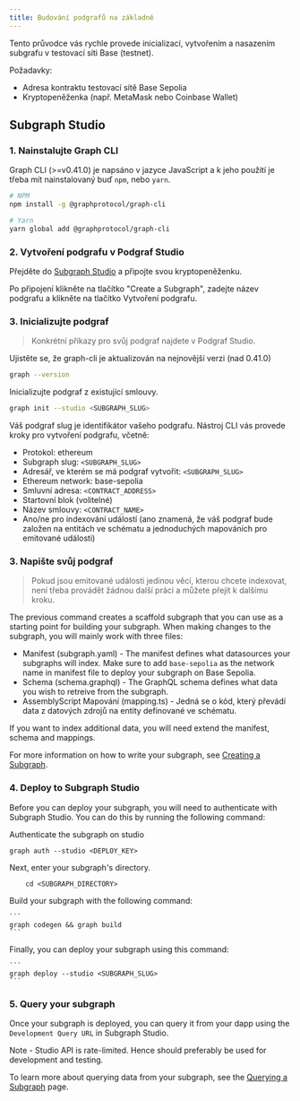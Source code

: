 ```yaml
---
title: Budování podgrafů na základně
---
```


Tento průvodce vás rychle provede inicializací, vytvořením a nasazením subgrafu v testovací síti Base (testnet).

Požadavky:

- Adresa kontraktu testovací sítě Base Sepolia
- Kryptopeněženka (např. MetaMask nebo Coinbase Wallet)

## Subgraph Studio

### 1. Nainstalujte Graph CLI

Graph CLI (>=v0.41.0) je napsáno v jazyce JavaScript a k jeho použití je třeba mít nainstalovaný buď `npm`, nebo `yarn`.

```sh
# NPM
npm install -g @graphprotocol/graph-cli

# Yarn
yarn global add @graphprotocol/graph-cli
```

### 2. Vytvoření podgrafu v Podgraf Studio

Přejděte do [Subgraph Studio](https://thegraph.com/studio/) a připojte svou kryptopeněženku.

Po připojení klikněte na tlačítko "Create a Subgraph", zadejte název podgrafu a klikněte na tlačítko Vytvoření podgrafu.

### 3. Inicializujte podgraf

> Konkrétní příkazy pro svůj podgraf najdete v Podgraf Studio.

Ujistěte se, že graph-cli je aktualizován na nejnovější verzi (nad 0.41.0)

```sh
graph --version
```

Inicializujte podgraf z existující smlouvy.

```sh
graph init --studio <SUBGRAPH_SLUG>
```

Váš podgraf slug je identifikátor vašeho podgrafu. Nástroj CLI vás provede kroky pro vytvoření podgrafu, včetně:

- Protokol: ethereum
- Subgraph slug: `<SUBGRAPH_SLUG>`
- Adresář, ve kterém se má podgraf vytvořit: `<SUBGRAPH_SLUG>`
- Ethereum network: base-sepolia
- Smluvní adresa: `<CONTRACT_ADDRESS>`
- Startovní blok (volitelné)
- Název smlouvy: `<CONTRACT_NAME>`
- Ano/ne pro indexování událostí (ano znamená, že váš podgraf bude založen na entitách ve schématu a jednoduchých mapováních pro emitované události)

### 3. Napište svůj podgraf

> Pokud jsou emitované události jedinou věcí, kterou chcete indexovat, není třeba provádět žádnou další práci a můžete přejít k dalšímu kroku.

The previous command creates a scaffold subgraph that you can use as a starting point for building your subgraph. When making changes to the subgraph, you will mainly work with three files:

- Manifest (subgraph.yaml) - The manifest defines what datasources your subgraphs will index. Make sure to add `base-sepolia` as the network name in manifest file to deploy your subgraph on Base Sepolia.
- Schema (schema.graphql) - The GraphQL schema defines what data you wish to retreive from the subgraph.
- AssemblyScript Mapování (mapping.ts) - Jedná se o kód, který převádí data z datových zdrojů na entity definované ve schématu.

If you want to index additional data, you will need extend the manifest, schema and mappings.

For more information on how to write your subgraph, see [Creating a Subgraph](/developing/creating-a-subgraph).

### 4. Deploy to Subgraph Studio

Before you can deploy your subgraph, you will need to authenticate with Subgraph Studio. You can do this by running the following command:

Authenticate the subgraph on studio

```
graph auth --studio <DEPLOY_KEY>
```

Next, enter your subgraph's directory.

```
    cd <SUBGRAPH_DIRECTORY>
```

Build your subgraph with the following command:

````
```
graph codegen && graph build
```
````

Finally, you can deploy your subgraph using this command:

````
```
graph deploy --studio <SUBGRAPH_SLUG>
```
````

### 5. Query your subgraph

Once your subgraph is deployed, you can query it from your dapp using the `Development Query URL` in Subgraph Studio.

Note - Studio API is rate-limited. Hence should preferably be used for development and testing.

To learn more about querying data from your subgraph, see the [Querying a Subgraph](/querying/querying-the-graph) page.
